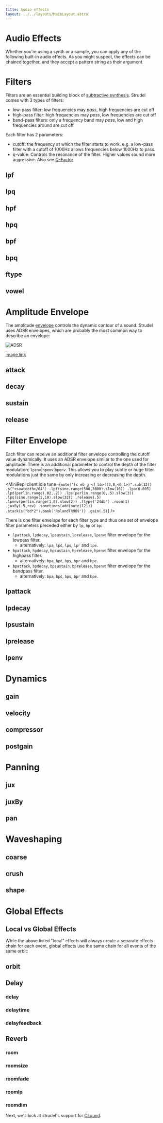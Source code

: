 ```yaml
---
title: Audio effects
layout: ../../layouts/MainLayout.astro
---
```



# Audio Effects

Whether you're using a synth or a sample, you can apply any of the following built-in audio effects.
As you might suspect, the effects can be chained together, and they accept a pattern string as their argument.

# Filters

Filters are an essential building block of [subtractive synthesis](https://en.wikipedia.org/wiki/Subtractive_synthesis).
Strudel comes with 3 types of filters:

- low-pass filter: low frequencies may _pass_, high frequencies are cut off
- high-pass filter: high frequencies may _pass_, low frequencies are cut off
- band-pass filters: only a frequency band may _pass_, low and high frequencies around are cut off

Each filter has 2 parameters:

- cutoff: the frequency at which the filter starts to work. e.g. a low-pass filter with a cutoff of 1000Hz allows frequencies below 1000Hz to pass.
- q-value: Controls the resonance of the filter. Higher values sound more aggressive. Also see [Q-Factor](https://en.wikipedia.org/wiki/Q_factor)

## lpf

<JsDoc client:idle name="lpf" h={0} />

## lpq

<JsDoc client:idle name="lpq" h={0} />

## hpf

<JsDoc client:idle name="hpf" h={0} />

## hpq

<JsDoc client:idle name="hpq" h={0} />

## bpf

<JsDoc client:idle name="bpf" h={0} />

## bpq

<JsDoc client:idle name="bpq" h={0} />

## ftype

<JsDoc client:idle name="ftype" h={0} />

## vowel

<JsDoc client:idle name="vowel" h={0} />

# Amplitude Envelope

The amplitude [envelope](<https://en.wikipedia.org/wiki/Envelope_(music)>) controls the dynamic contour of a sound.
Strudel uses ADSR envelopes, which are probably the most common way to describe an envelope:

![ADSR](https://upload.wikimedia.org/wikipedia/commons/thumb/e/ea/ADSR_parameter.svg/1920px-ADSR_parameter.svg.png)

[image link](https://commons.wikimedia.org/wiki/File:ADSR_parameter.svg)

## attack

<JsDoc client:idle name="attack" h={0} />

## decay

<JsDoc client:idle name="decay" h={0} />

## sustain

<JsDoc client:idle name="sustain" h={0} />

## release

<JsDoc client:idle name="release" h={0} />

# Filter Envelope

Each filter can receive an additional filter envelope controlling the cutoff value dynamically. It uses an ADSR envelope similar to the one used for amplitude. There is an additional parameter to control the depth of the filter modulation: `lpenv`|`hpenv`|`bpenv`. This allows you to play subtle or huge filter modulations just the same by only increasing or decreasing the depth.

<MiniRepl
  client:idle
  tune={`note("[c eb g <f bb>](3,8,<0 1>)".sub(12))
  .s("<sawtooth>/64")
  .lpf(sine.range(500,3000).slow(16))
  .lpa(0.005)
  .lpd(perlin.range(.02,.2))
  .lps(perlin.range(0,.5).slow(3))
  .lpq(sine.range(2,10).slow(32))
  .release(.5)
  .lpenv(perlin.range(1,8).slow(2))
  .ftype('24db')
  .room(1)
  .juxBy(.5,rev)
  .sometimes(add(note(12)))
  .stack(s("bd*2").bank('RolandTR909'))
  .gain(.5)`}
/>

There is one filter envelope for each filter type and thus one set of envelope filter parameters preceded either by `lp`, `hp` or `bp`:

- `lpattack`, `lpdecay`, `lpsustain`, `lprelease`, `lpenv`: filter envelope for the lowpass filter.
  - alternatively: `lpa`, `lpd`, `lps`, `lpr` and `lpe`.
- `hpattack`, `hpdecay`, `hpsustain`, `hprelease`, `hpenv`: filter envelope for the highpass filter.
  - alternatively: `hpa`, `hpd`, `hps`, `hpr` and `hpe`.
- `bpattack`, `bpdecay`, `bpsustain`, `bprelease`, `bpenv`: filter envelope for the bandpass filter.
  - alternatively: `bpa`, `bpd`, `bps`, `bpr` and `bpe`.

## lpattack

<JsDoc client:idle name="lpattack" h={0} />

## lpdecay

<JsDoc client:idle name="lpdecay" h={0} />

## lpsustain

<JsDoc client:idle name="lpsustain" h={0} />

## lprelease

<JsDoc client:idle name="lprelease" h={0} />

## lpenv

<JsDoc client:idle name="lpenv" h={0} />

# Dynamics

## gain

<JsDoc client:idle name="gain" h={0} />

## velocity

<JsDoc client:idle name="velocity" h={0} />

## compressor

<JsDoc client:idle name="compressor" h={0} />

## postgain

<JsDoc client:idle name="postgain" h={0} />


# Panning

## jux

<JsDoc client:idle name="jux" h={0} />

## juxBy

<JsDoc client:idle name="juxBy" h={0} />

## pan

<JsDoc client:idle name="pan" h={0} />

# Waveshaping

## coarse

<JsDoc client:idle name="coarse" h={0} />

## crush

<JsDoc client:idle name="crush" h={0} />

## shape

<JsDoc client:idle name="shape" h={0} />

# Global Effects

## Local vs Global Effects

While the above listed "local" effects will always create a separate effects chain for each event,
global effects use the same chain for all events of the same orbit:

## orbit

<JsDoc client:idle name="orbit" h={0} />

## Delay

### delay

<JsDoc client:idle name="delay" h={0} />

### delaytime

<JsDoc client:idle name="delaytime" h={0} />

### delayfeedback

<JsDoc client:idle name="delayfeedback" h={0} />

## Reverb

### room

<JsDoc client:idle name="room" h={0} />

### roomsize

<JsDoc client:idle name="roomsize" h={0} />

### roomfade

<JsDoc client:idle name="roomfade" h={0} />

### roomlp

<JsDoc client:idle name="roomlp" h={0} />

### roomdim

<JsDoc client:idle name="roomdim" h={0} />

Next, we'll look at strudel's support for [Csound](/learn/csound).
